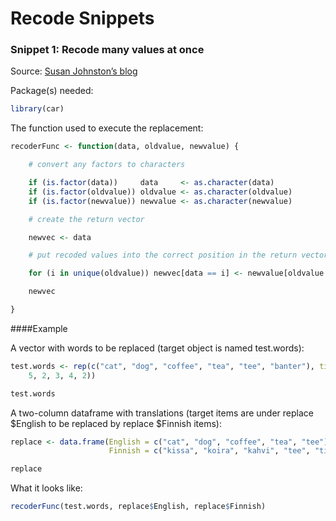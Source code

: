 # Recode Snippets

### Snippet 1: Recode many values at once

Source: [Susan Johnston's blog](http://susanejohnston.wordpress.com/2012/10/01/find-and-replace-in-r-part-2-how-to-recode-many-values-simultaneously/?utm_medium=referral&utm_source=pulsenews)  
  
Package(s) needed:
```r
library(car)
```
  
The function used to execute the replacement:

```r
recoderFunc <- function(data, oldvalue, newvalue) {

    # convert any factors to characters

    if (is.factor(data))     data     <- as.character(data)
    if (is.factor(oldvalue)) oldvalue <- as.character(oldvalue)
    if (is.factor(newvalue)) newvalue <- as.character(newvalue)

    # create the return vector

    newvec <- data

    # put recoded values into the correct position in the return vector

    for (i in unique(oldvalue)) newvec[data == i] <- newvalue[oldvalue == i]

    newvec

}
```

####Example

A vector with words to be replaced (target object is named test.words):

```r
test.words <- rep(c("cat", "dog", "coffee", "tea", "tee", "banter"), times = c(3, 
    5, 2, 3, 4, 2))

test.words
```

A two-column dataframe with translations (target items are under replace \$English to be replaced by replace \$Finnish items):

```r
replace <- data.frame(English = c("cat", "dog", "coffee", "tea", "tee"),
                      Finnish = c("kissa", "koira", "kahvi", "tee", "tii"))

replace
```

What it looks like:
```r
recoderFunc(test.words, replace$English, replace$Finnish)
```
